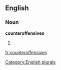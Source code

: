 
==English==

===Noun===
'''counteroffensives'''

# {{plural of|[[counteroffensive]]}}

[[Category:English plurals]]

[[fr:counteroffensives]]